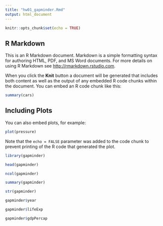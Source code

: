 ```yaml
---
title: "hw01_gapminder.Rmd"
output: html_document
---
```


```r
knitr::opts_chunk$set(echo = TRUE)
```

## R Markdown

This is an R Markdown document. Markdown is a simple formatting syntax for authoring HTML, PDF, and MS Word documents. For more details on using R Markdown see <http://rmarkdown.rstudio.com>.

When you click the **Knit** button a document will be generated that includes both content as well as the output of any embedded R code chunks within the document. You can embed an R code chunk like this:

```r
summary(cars)
```

## Including Plots

You can also embed plots, for example:

```r
plot(pressure)
```

Note that the `echo = FALSE` parameter was added to the code chunk to prevent printing of the R code that generated the plot.
```r
library(gapminder)
```
```r
head(gapminder)
```
```r
ncol(gapminder)
```
```r
summary(gapminder)
```
```r
str(gapminder)
```
```r
gapminder$year
```
```r
gapminder$lifeExp
```
```r
gapminder$gdpPercap
```

